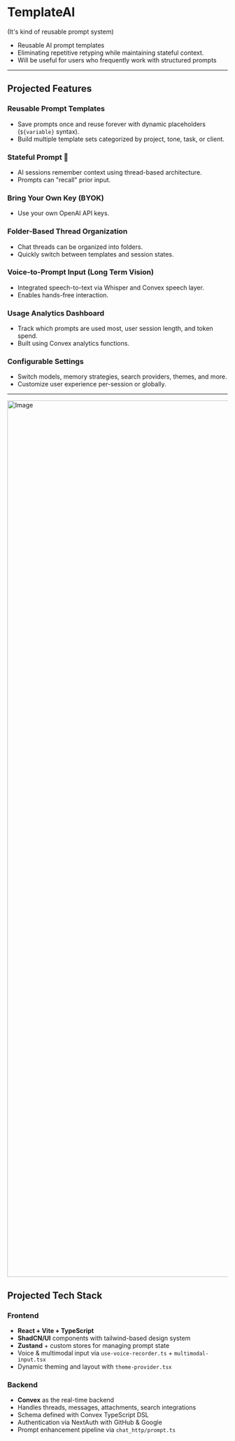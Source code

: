 # TemplateAI

(It's kind of reusable prompt system)

- Reusable AI prompt templates
- Eliminating repetitive retyping while maintaining stateful context.
- Will be useful for users who frequently work with structured prompts

---

## Projected Features

### Reusable Prompt Templates
- Save prompts once and reuse forever with dynamic placeholders (`${variable}` syntax).
- Build multiple template sets categorized by project, tone, task, or client.

### Stateful Prompt 🧠
- AI sessions remember context using thread-based architecture.
- Prompts can "recall" prior input.

### Bring Your Own Key (BYOK)
- Use your own OpenAI API keys.

### Folder-Based Thread Organization
- Chat threads can be organized into folders.
- Quickly switch between templates and session states.

### Voice-to-Prompt Input (Long Term Vision)
- Integrated speech-to-text via Whisper and Convex speech layer.
- Enables hands-free interaction.

### Usage Analytics Dashboard
- Track which prompts are used most, user session length, and token spend.
- Built using Convex analytics functions.

### Configurable Settings
- Switch models, memory strategies, search providers, themes, and more.
- Customize user experience per-session or globally.

---

<Image link="/images/template.png" alt="Image" height="2000" width="700" />

## Projected Tech Stack

### Frontend
- **React + Vite + TypeScript**
- **ShadCN/UI** components with tailwind-based design system
- **Zustand** + custom stores for managing prompt state
- Voice & multimodal input via `use-voice-recorder.ts` + `multimodal-input.tsx`
- Dynamic theming and layout with `theme-provider.tsx`

### Backend
- **Convex** as the real-time backend
- Handles threads, messages, attachments, search integrations
- Schema defined with Convex TypeScript DSL
- Authentication via NextAuth with GitHub & Google
- Prompt enhancement pipeline via `chat_http/prompt.ts`
